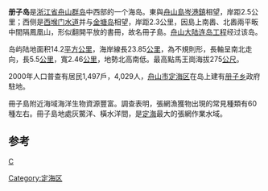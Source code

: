 {{unreferenced|time=2011-07-21T07:45:32+00:00}}
{{coord|30.09193496215084|121.93678010255098|display=title}}
'''册子岛'''是[[浙江省|浙江省]][[舟山群岛|舟山群岛]]中西部的一个海岛。東與[[舟山島|舟山島]][[岑港鎮|岑港鎮]]相望，岸距2.5公里；西侧是[[西堠门水道|西堠门水道]]并与[[金塘岛|金塘岛]]相望，岸距2.3公里，因島上南嶴、北嶴兩平畈中間隔鳳凰山，形似翻開平放的書冊，故名冊子島。[[舟山大陆连岛工程|舟山大陆连岛工程]]经过该岛。

岛屿陆地面积14.2[[平方公里|平方公里]]，海岸線長23.85[[公里|公里]]，為不規則形，長軸呈南北走向，長5.5[[公里|公里]]，寬2.46[[公里|公里]]，地勢北高南低。最高點馬王崗海拔275[[公尺|公尺]]。

2000年人口普查有居民1,497戶，4,029人，[[舟山市|舟山市]][[定海区|定海区]]在岛上建有[[册子乡|册子乡]]政府駐地。

冊子島附近海域海洋生物資源豐富。調查表明，張網漁獲物出現的常見種類有60種左右。冊子島地處灰鱉洋、橫水洋間，是[[定海|定海]]最大的張網作業水域。

==参考==

{{舟山群岛}}
[[category:舟山群岛|C]]
[[Category:定海区|Category:定海区]]